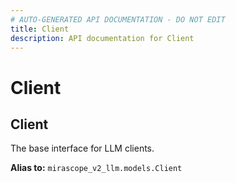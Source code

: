 ```yaml
---
# AUTO-GENERATED API DOCUMENTATION - DO NOT EDIT
title: Client
description: API documentation for Client
---
```


# Client

## <ApiType type="Alias" path="calls/decorator/Client" symbolName="Client" /> Client

The base interface for LLM clients.


**Alias to:** `mirascope_v2_llm.models.Client`

